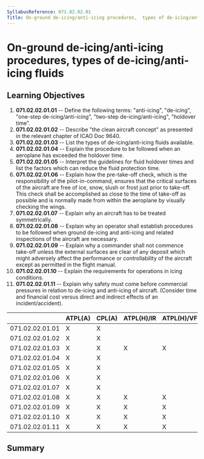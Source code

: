 ```yaml
---
SyllabusReference: 071.02.02.01
Title: On-ground de-icing/anti-icing procedures,  types of de-icing/anti-icing fluids
---
```


# On-ground de-icing/anti-icing procedures, types of de-icing/anti-icing fluids

## Learning Objectives

1.  **071.02.02.01.01** -- Define the following terms: "anti-icing", "de-icing",
    "one-step de-icing/anti-icing", "two-step de-icing/anti-icing", "holdover
    time".
2.  **071.02.02.01.02** -- Describe "the clean aircraft concept" as presented in
    the relevant chapter of ICAO Doc 9640.
3.  **071.02.02.01.03** -- List the types of de-icing/anti-icing fluids
    available.
4.  **071.02.02.01.04** -- Explain the procedure to be followed when an aeroplane
    has exceeded the holdover time.
5.  **071.02.02.01.05** -- Interpret the guidelines for fluid holdover times and
    list the factors which can reduce the fluid protection time.
6.  **071.02.02.01.06** -- Explain how the pre-take-off check, which is the
    responsibility of the pilot-in-command, ensures that the critical surfaces of
    the aircraft are free of ice, snow, slush or frost just prior to take-off.
    This check shall be accomplished as close to the time of take-off as possible
    and is normally made from within the aeroplane by visually checking the
    wings.
7.  **071.02.02.01.07** -- Explain why an aircraft has to be treated
    symmetrically.
8.  **071.02.02.01.08** -- Explain why an operator shall establish procedures to
    be followed when ground de-icing and anti-icing and related inspections of
    the aircraft are necessary.
9.  **071.02.02.01.09** -- Explain why a commander shall not commence take-off
    unless the external surfaces are clear of any deposit which might adversely
    affect the performance or controllability of the aircraft except as permitted
    in the flight manual.
10. **071.02.02.01.10** -- Explain the requirements for operations in icing
    conditions.
11. **071.02.02.01.11** -- Explain why safety must come before commercial
    pressures in relation to de-icing and anti-icing of aircraft. (Consider time
    and financial cost versus direct and indirect effects of an
    incident/accident).

|                 | ATPL(A) | CPL(A) | ATPL(H)/IR | ATPL(H)/VFR | CPL(H) | IR  | CBIR(A) |
| --------------- | ------- | ------ | ---------- | ----------- | ------ | --- | ------- |
| 071.02.02.01.01 | X       | X      |            |             |        |     |         |
| 071.02.02.01.02 | X       | X      |            |             |        |     |         |
| 071.02.02.01.03 | X       | X      | X          | X           | X      |     |         |
| 071.02.02.01.04 | X       | X      |            |             |        |     |         |
| 071.02.02.01.05 | X       | X      |            |             |        |     |         |
| 071.02.02.01.06 | X       | X      |            |             |        |     |         |
| 071.02.02.01.07 | X       | X      |            |             |        |     |         |
| 071.02.02.01.08 | X       | X      | X          | X           | X      |     |         |
| 071.02.02.01.09 | X       | X      | X          | X           | X      |     |         |
| 071.02.02.01.10 | X       | X      | X          | X           | X      |     |         |
| 071.02.02.01.11 | X       | X      | X          | X           | X      |     |         |

## Summary
